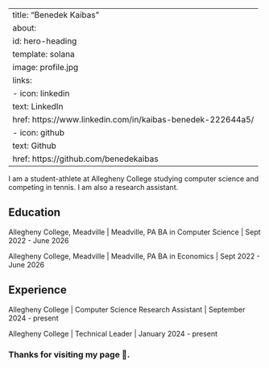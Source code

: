 
---
title: "Benedek Kaibas"
about:
  id: hero-heading
  template: solana
  image: profile.jpg
  links:
    - icon: linkedin
      text: LinkedIn
      href: https://www.linkedin.com/in/kaibas-benedek-222644a5/
    - icon: github
      text: Github
      href: https://github.com/benedekaibas
---

:::{#hero-heading}

I am a student-athlete at Allegheny College studying computer science and competing in tennis. I am also a research assistant.

## Education

Allegheny College, Meadville | Meadville, PA
BA in Computer Science | Sept 2022 - June 2026

Allegheny College, Meadville | Meadville, PA
BA in Economics | Sept 2022 - June 2026

## Experience

Allegheny College | Computer Science Research Assistant | September 2024 - present

Allegheny College | Technical Leader | January 2024 - present

:::

### Thanks for visiting my page 🙏.
        